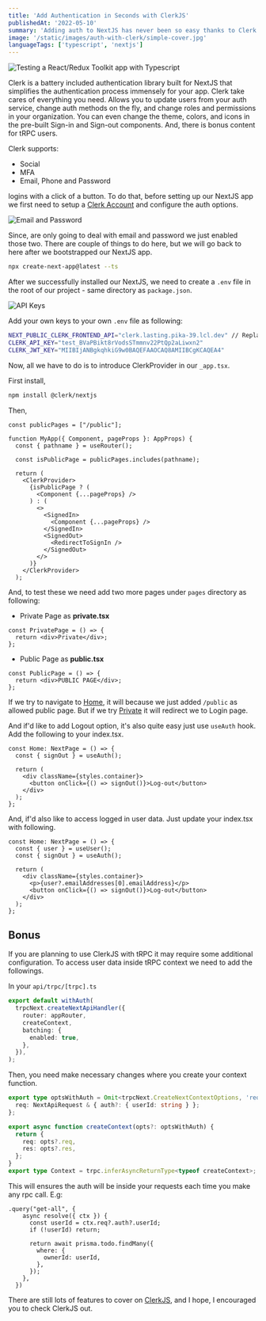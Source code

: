 ```yaml
---
title: 'Add Authentication in Seconds with ClerkJS'
publishedAt: '2022-05-10'
summary: 'Adding auth to NextJS has never been so easy thanks to Clerk'
image: '/static/images/auth-with-clerk/simple-cover.jpg'
languageTags: ['typescript', 'nextjs']
---
```


![Testing a React/Redux Toolkit app with Typescript](/static/images/auth-with-clerk/simple-cover.jpg)

Clerk is a battery included authentication library built for NextJS that simplifies the authentication process immensely for your app.
Clerk take cares of everything you need. Allows you to update users from your auth service, change auth methods on the fly, and change roles and permissions in your organization.
You can even change the theme, colors, and icons in the pre-built Sign-in and Sign-out components. And, there is bonus content for tRPC users.

Clerk supports:

- Social
- MFA
- Email, Phone and Password

logins with a click of a button. To do that, before setting up our NextJS app we first need to setup a [Clerk Account](https://clerk.dev/) and configure the auth options.

![Email and Password](/static/images/auth-with-clerk/email-password.png)

Since, are only going to deal with email and password we just enabled those two.
There are couple of things to do here, but we will go back to here after we bootstrapped our NextJS app.

```bash
npx create-next-app@latest --ts
```

After we successfully installed our NextJS, we need to create a `.env` file in the root of our project - same directory as `package.json`.

![API Keys](/static/images/auth-with-clerk/api-keys.png)

Add your own keys to your own `.env` file as following:

```bash
NEXT_PUBLIC_CLERK_FRONTEND_API="clerk.lasting.pika-39.lcl.dev" // Replace with your own keys
CLERK_API_KEY="test_BVaPBikt8rVodsSTmmnv22PtQp2aLiwxn2"
CLERK_JWT_KEY="MIIBIjANBgkqhkiG9w0BAQEFAAOCAQ8AMIIBCgKCAQEA4"
```

Now, all we have to do is to introduce ClerkProvider in our `_app.tsx`.

First install,

```bash
npm install @clerk/nextjs
```

Then,

```tsx
const publicPages = ["/public"];

function MyApp({ Component, pageProps }: AppProps) {
  const { pathname } = useRouter();

  const isPublicPage = publicPages.includes(pathname);

  return (
    <ClerkProvider>
      {isPublicPage ? (
        <Component {...pageProps} />
      ) : (
        <>
          <SignedIn>
            <Component {...pageProps} />
          </SignedIn>
          <SignedOut>
            <RedirectToSignIn />
          </SignedOut>
        </>
      )}
    </ClerkProvider>
  );
```

And, to test these we need add two more pages under `pages` directory as following:

- Private Page as **private.tsx**

```tsx
const PrivatePage = () => {
  return <div>Private</div>;
};
```

- Public Page as **public.tsx**

```tsx
const PublicPage = () => {
  return <div>PUBLIC PAGE</div>;
};
```

If we try to navigate to [Home](http://localhost:3000/public), it will because we just added `/public` as allowed public page. But if we try [Private](http://localhost:3000/private) it will
redirect we to Login page.

And if'd like to add Logout option, it's also quite easy just use `useAuth` hook. Add the following to your index.tsx.

```tsx
const Home: NextPage = () => {
  const { signOut } = useAuth();

  return (
    <div className={styles.container}>
      <button onClick={() => signOut()}>Log-out</button>
    </div>
  );
};
```

And, if'd also like to access logged in user data. Just update your index.tsx with following.

```tsx
const Home: NextPage = () => {
  const { user } = useUser();
  const { signOut } = useAuth();

  return (
    <div className={styles.container}>
      <p>{user?.emailAddresses[0].emailAddress}</p>
      <button onClick={() => signOut()}>Log-out</button>
    </div>
  );
};
```

## Bonus

If you are planning to use ClerkJS with tRPC it may require some additional configuration. To access user data inside tRPC context we need to add the followings.

In your `api/trpc/[trpc].ts`

```ts
export default withAuth(
  trpcNext.createNextApiHandler({
    router: appRouter,
    createContext,
    batching: {
      enabled: true,
    },
  }),
);
```

Then, you need make necessary changes where you create your context function.

```ts
export type optsWithAuth = Omit<trpcNext.CreateNextContextOptions, 'req'> & {
  req: NextApiRequest & { auth?: { userId: string } };
};

export async function createContext(opts?: optsWithAuth) {
  return {
    req: opts?.req,
    res: opts?.res,
  };
}
export type Context = trpc.inferAsyncReturnType<typeof createContext>;
```

This will ensures the auth will be inside your requests each time you make any rpc call. E.g:

```tsx
.query("get-all", {
    async resolve({ ctx }) {
      const userId = ctx.req?.auth?.userId;
      if (!userId) return;

      return await prisma.todo.findMany({
        where: {
          ownerId: userId,
        },
      });
    },
  })
```

There are still lots of features to cover on [ClerkJS](https://clerk.dev/), and I hope, I encouraged you to check ClerkJS out.
